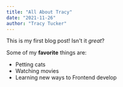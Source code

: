 ```yaml
---
title: "All About Tracy"
date: "2021-11-26"
author: "Tracy Tucker"
---
```


This is my first blog post! Isn't it *great*?

Some of my **favorite** things are:

* Petting cats
* Watching movies
* Learning new ways to Frontend develop